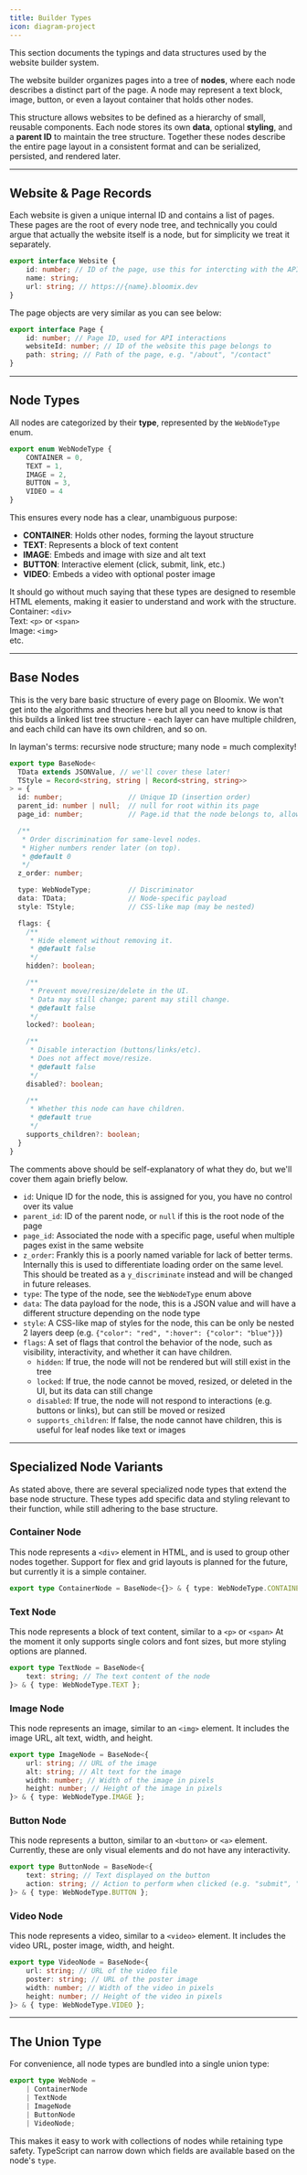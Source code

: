 ```yaml
---
title: Builder Types
icon: diagram-project
---
```


This section documents the typings and data structures used by the website builder system.

The website builder organizes pages into a tree of **nodes**, where each node describes a distinct part of the page.
A node may represent a text block, image, button, or even a layout container that holds other nodes.

This structure allows websites to be defined as a hierarchy of small, reusable components.
Each node stores its own **data**, optional **styling**, and a **parent ID** to maintain the tree structure.
Together these nodes describe the entire page layout in a consistent format and can be serialized, persisted, and rendered later.

---

## Website & Page Records
Each website is given a unique internal ID and contains a list of pages.
These pages are the root of every node tree, and technically you could argue that actually the website itself is a node, but for simplicity we treat it separately.
```ts
export interface Website {
	id: number; // ID of the page, use this for intercting with the API
	name: string;
	url: string; // https://{name}.bloomix.dev
}
```

The page objects are very similar as you can see below:

```ts
export interface Page {
	id: number; // Page ID, used for API interactions
	websiteId: number; // ID of the website this page belongs to
	path: string; // Path of the page, e.g. "/about", "/contact"
}
```

---

## Node Types
All nodes are categorized by their **type**, represented by the `WebNodeType` enum.
```ts
export enum WebNodeType {
	CONTAINER = 0,
	TEXT = 1,
	IMAGE = 2,
	BUTTON = 3,
	VIDEO = 4
}
```

This ensures every node has a clear, unambiguous purpose:
- **CONTAINER**: Holds other nodes, forming the layout structure
- **TEXT**: Represents a block of text content
- **IMAGE**: Embeds and image with size and alt text
- **BUTTON**: Interactive element (click, submit, link, etc.)
- **VIDEO**: Embeds a video with optional poster image

It should go without much saying that these types are designed to resemble HTML elements, making it easier to understand and work with the structure. <br/>
Container: `<div>` <br/>
Text: `<p>` or `<span>` <br/>
Image: `<img>` <br/>
etc.

---

## Base Nodes

This is the very bare basic structure of every page on Bloomix.
We won't get into the algorithms and theories here but all you need to know is that this builds a linked list tree structure - each layer can have multiple children, and each child can have its own children, and so on.

In layman's terms: recursive node structure; many node = much complexity!

```ts
export type BaseNode<
  TData extends JSONValue, // we'll cover these later!
  TStyle = Record<string, string | Record<string, string>>
> = {
  id: number;                // Unique ID (insertion order)
  parent_id: number | null;  // null for root within its page
  page_id: number;           // Page.id that the node belongs to, allows for O(1) lookups

  /**
   * Order discrimination for same-level nodes.
   * Higher numbers render later (on top).
   * @default 0
   */
  z_order: number;

  type: WebNodeType;         // Discriminator
  data: TData;               // Node-specific payload
  style: TStyle;             // CSS-like map (may be nested)

  flags: {
    /**
     * Hide element without removing it.
     * @default false
     */
    hidden?: boolean;

    /**
     * Prevent move/resize/delete in the UI.
     * Data may still change; parent may still change.
     * @default false
     */
    locked?: boolean;

    /**
     * Disable interaction (buttons/links/etc).
     * Does not affect move/resize.
     * @default false
     */
    disabled?: boolean;

    /**
     * Whether this node can have children.
     * @default true
     */
    supports_children?: boolean;
  }
}
```

The comments above should be self-explanatory of what they do, but we'll cover them again briefly below.
- `id`: Unique ID for the node, this is assigned for you, you have no control over its value
- `parent_id`: ID of the parent node, or `null` if this is the root node of the page
- `page_id`: Associated the node with a specific page, useful when multiple pages exist in the same website
- `z_order`: Frankly this is a poorly named variable for lack of better terms. Internally this is used to differentiate loading order on the same level. This should be treated as a `y_discriminate` instead and will be changed in future releases.
- `type`: The type of the node, see the `WebNodeType` enum above
- `data`: The data payload for the node, this is a JSON value and will have a different structure depending on the node type
- `style`: A CSS-like map of styles for the node, this can be only be nested 2 layers deep (e.g. `{"color": "red", ":hover": {"color": "blue"}}`)
- `flags`: A set of flags that control the behavior of the node, such as visibility, interactivity, and whether it can have children.
  - `hidden`: If true, the node will not be rendered but will still exist in the tree
  - `locked`: If true, the node cannot be moved, resized, or deleted in the UI, but its data can still change
  - `disabled`: If true, the node will not respond to interactions (e.g. buttons or links), but can still be moved or resized
  - `supports_children`: If false, the node cannot have children, this is useful for leaf nodes like text or images

---

## Specialized Node Variants
As stated above, there are several specialized node types that extend the base node structure.
These types add specific data and styling relevant to their function, while still adhering to the base structure.

### Container Node
This node represents a `<div>` element in HTML, and is used to group other nodes together.
Support for flex and grid layouts is planned for the future, but currently it is a simple container.
```ts
export type ContainerNode = BaseNode<{}> & { type: WebNodeType.CONTAINER };
```

### Text Node
This node represents a block of text content, similar to a `<p>` or `<span>`
At the moment it only supports single colors and font sizes, but more styling options are planned.
```ts
export type TextNode = BaseNode<{
	text: string; // The text content of the node
}> & { type: WebNodeType.TEXT };
```

### Image Node
This node represents an image, similar to an `<img>` element.
It includes the image URL, alt text, width, and height.
```ts
export type ImageNode = BaseNode<{
	url: string; // URL of the image
	alt: string; // Alt text for the image
	width: number; // Width of the image in pixels
	height: number; // Height of the image in pixels
}> & { type: WebNodeType.IMAGE };
```

### Button Node
This node represents a button, similar to an `<button>` or `<a>` element.
Currently, these are only visual elements and do not have any interactivity.
```ts
export type ButtonNode = BaseNode<{
	text: string; // Text displayed on the button
	action: string; // Action to perform when clicked (e.g. "submit", "link", etc.)
}> & { type: WebNodeType.BUTTON };
```

### Video Node
This node represents a video, similar to a `<video>` element.
It includes the video URL, poster image, width, and height.
```ts
export type VideoNode = BaseNode<{
	url: string; // URL of the video file
	poster: string; // URL of the poster image
	width: number; // Width of the video in pixels
	height: number; // Height of the video in pixels
}> & { type: WebNodeType.VIDEO };
```

---

## The Union Type
For convenience, all node types are bundled into a single union type:
```ts
export type WebNode =
	| ContainerNode
	| TextNode
	| ImageNode
	| ButtonNode
	| VideoNode;
```
This makes it easy to work with collections of nodes while retaining type safety.
TypeScript can narrow down which fields are available based on the node's `type`.
